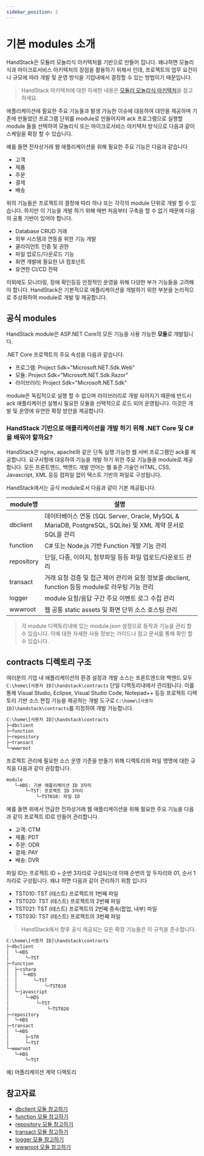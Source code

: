 ```yaml
---
sidebar_position: 2
---
```


# 기본 modules 소개

HandStack은 모듈러 모놀리식 아키텍처를 기반으로 만들어 집니다. 왜냐하면 모놀리식과 마이크로서비스 아키텍처의 장점을 활용하기 위해서 인데, 프로젝트의 업무 요건이나 규모에 따라 개발 및 운영 방식을 기업내에서 결정할 수 있는 방법이기 때문입니다.

> HandStack 아키텍처에 대한 자세한 내용은 [모듈러 모놀리식 아키텍처](/docs/reference/concept/모듈러%20모놀리식%20아키텍처)을 참고하세요.

애플리케이션에 필요한 주요 기능들과 발생 가능한 이슈에 대응하여 대안을 제공하며 기존에 만들었던 프로그램 단위를 module로 만들어지며 ack 프로그램으로 실행할 module 들을 선택하여 모놀리식 또는 마이크로서비스 아키텍처 방식으로 다음과 같이 스케일을 확장 할 수 있습니다.

예를 들면 전자상거래 웹 애플리케이션을 위해 필요한 주요 기능은 다음과 같습니다

* 고객
* 제품
* 주문
* 결제
* 배송

위의 기능들은 프로젝트의 결정에 따라 하나 또는 각각의 module 단위로 개발 할 수 있습니다. 하지만 이 기능을 개발 하기 위해 매번 처음부터 구축을 할 수 없기 때문에 다음의 공통 기반이 있어야 합니다.

* Database CRUD 거래
* 외부 시스템과 연동을 위한 기능 개발
* 클라이언트 인증 및 권한
* 파일 업로드/다운로드 기능
* 화면 개발에 필요한 UI 컴포넌트
* 유연한 CI/CD 전략

이외에도 모니터링, 장애 확인등등 안정적인 운영을 위해 다양한 부가 기능들을 고려해야 합니다. HandStack은 기본적으로 애플리케이션을 개발하기 위한 부분을 논리적으로 추상화하여 module로 개발 및 제공합니다.

## 공식 modules

HandStack module은 ASP.NET Core의 모든 기능을 사용 가능한 **모듈**로 개발됩니다.

.NET Core 프로젝트의 주요 속성을 다음과 같습니다.

* 프로그램: Project Sdk="Microsoft.NET.Sdk.Web"
* 모듈: Project Sdk="Microsoft.NET.Sdk.Razor"
* 라이브러리: Project Sdk="Microsoft.NET.Sdk"

module은 독립적으로 실행 할 수 없으며 라이브러리로 개발 되어지기 때문에 반드시 ack 애플리케이션 실행시 필요한 모듈을 선택적으로 로드 되어 운영됩니다. 이것은 개발 및 운영에 유연한 확장 방안을 제공합니다.

### HandStack 기반으로 애플리케이션을 개발 하기 위해 .NET Core 및 C#을 배워야 할까요?

HandStack은 nginx, apache와 같은 단독 실행 가능한 웹 서버 프로그램인 ack를 제공합니다. 요구사항에 대응하여 기능을 개발 하기 위한 주요 기능들을 module로 제공합니다. 모든 프론트엔드, 백엔드 개발 언어는 웹 표준 기술인 HTML, CSS, Javascript, XML 등등 컴파일 없이 텍스트 기반의 파일로 구성됩니다.

HandStack에서는 공식 module로서 다음과 같이 기본 제공됩니다.

|module명|설명|
|---|---|
|dbclient|데이터베이스 연동 (SQL Server, Oracle, MySQL & MariaDB, PostgreSQL, SQLite) 및 XML 계약 문서로 SQL을 관리|
|function|C# 또는 Node.js 기반 Function 개발 기능 관리|
|repository|단일, 다중, 이미지, 첨부파일 등등 파일 업로드/다운로드 관리|
|transact|거래 요청 검증 및 접근 제어 관리와 요청 정보를 dbclient, function 등등 module로 라우팅 기능 관리|
|logger|module 요청/응답 구간 주요 이벤트 로그 수집 관리|
|wwwroot|웹 공통 static assets 및 화면 단위 소스 호스팅 관리|

> 각 module 디렉토리내에 있는 module.json 설정으로 동작과 기능을 관리 할 수 있습니다. 이에 대한 자세한 사용 정보는 가이드나 참고 문서를 통해 확인 할 수 있습니다. 

## contracts 디렉토리 구조

여러분의 기업 내 애플리케이션의 환경 설정과 개발 소스는 프론트엔드와 백엔드 모두 `C:\home\[사용자 ID]\handstack\contracts` 단일 디렉토리내에서 관리됩니다. 이를 통해 Visual Studio, Eclipse, Visual Studio Code, Notepad++ 등등 프로젝트 디렉토리 기반 소스 편집 기능을 제공하는 개발 도구로 `C:\home\[사용자 ID]\handstack\contracts`를 지정하여 개발 가능합니다.

```txt
C:\home\[사용자 ID]\handstack\contracts
├─dbclient
├─function
├─repository
├─transact
└─wwwroot
```

프로젝트 관리에 필요한 소스 운영 기준을 만들기 위해 디렉토리와 파일 명명에 대한 규칙을 다음과 같이 권장합니다.

```txt
module
   └─HDS: 기본 애플리케이션 ID 3자리
       └─TST: 프로젝트 ID 3자리
           └─TST010: 파일 ID 
```

예를 들면 위에서 언급한 전자상거래 웹 애플리케이션을 위해 필요한 주요 기능을 다음과 같이 프로젝트 ID로 만들어 관리합니다.

* 고객: CTM
* 제품: PDT
* 주문: ODR
* 결제: PAY
* 배송: DVR

파일 ID는 프로젝트 ID + 순번 3자리로 구성되는데 이때 순번의 앞 두자리와 01, 순서 1자리로 구성됩니다. 왜냐 하면 다음과 같이 관리하기 위함 입니다

* TST010: TST (테스트) 프로젝트의 1번째 파일
* TST020: TST (테스트) 프로젝트의 2번째 파일
* TST021: TST (테스트) 프로젝트의 2번째 종속(팝업, 내부) 파일
* TST030: TST (테스트) 프로젝트의 3번째 파일

> HandStack에서 향후 공식 제공되는 모든 확장 기능들은 이 규칙을 준수합니다.

```txt
C:\home\[사용자 ID]\handstack\contracts
├─dbclient
│  └─HDS
│      └─TST
├─function
│  ├─csharp
│  │  └─HDS
│  │      └─TST
│  │          └─TST010
│  └─javascript
│      └─HDS
│          └─TST
│              └─TST020
├─repository
│  └─HDS
├─transact
│  └─HDS
│      ├─STR
│      └─TST
└─wwwroot
   └─HDS
       └─TST
```
예) 어플리케이션 계약 디렉토리

## 참고자료
* [dbclient 모듈 참고하기](http://localhost:3000/docs/category/dbclient)
* [function 모듈 참고하기](http://localhost:3000/docs/category/function)
* [repository 모듈 참고하기](http://localhost:3000/docs/category/repository)
* [transact 모듈 참고하기](http://localhost:3000/docs/category/transact)
* [logger 모듈 참고하기](http://localhost:3000/docs/category/logger)
* [wwwroot 모듈 참고하기](http://localhost:3000/docs/category/wwwroot)